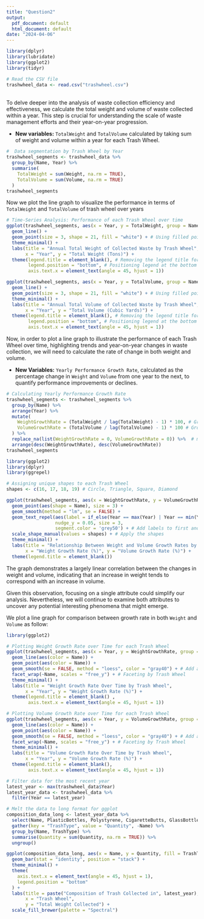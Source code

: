```yaml
---
title: "Question2"
output:
  pdf_document: default
  html_document: default
date: "2024-04-06"
---
```


```r
library(dplyr)
library(lubridate)
library(ggplot2)
library(tidyr)

# Read the CSV file
trashwheel_data <- read.csv("trashwheel.csv")
```

\
To delve deeper into the analysis of waste collection efficiency and effectiveness, we calculate the total weight and volume of waste collected within a year. This step is crucial for understanding the scale of waste management efforts and their year-on-year progression.

-   **New variables:** `TotalWeight` and `TotalVolume` calculated by taking sum of weight and volume within a year for each Trash Wheel.

```r
#  Data segmentation by Trash Wheel by Year
trashwheel_segments <- trashwheel_data %>%
  group_by(Name, Year) %>%
  summarise(
    TotalWeight = sum(Weight, na.rm = TRUE),
    TotalVolume = sum(Volume, na.rm = TRUE)
  )
trashwheel_segments
```

Now we plot the line graph to visualize the performance in terms of `TotalWeight` and `TotalVolume` of trash wheel over years

```r
# Time-Series Analysis: Performance of each Trash Wheel over time
ggplot(trashwheel_segments, aes(x = Year, y = TotalWeight, group = Name, color = Name)) +
  geom_line() +
  geom_point(size = 3, shape = 21, fill = "white") + # Using filled points for better visibility
  theme_minimal() +
  labs(title = "Annual Total Weight of Collected Waste by Trash Wheel",
       x = "Year", y = "Total Weight (Tons)") +
  theme(legend.title = element_blank(), # Removing the legend title for clarity
        legend.position = "bottom", # Positioning legend at the bottom for easy comparison
        axis.text.x = element_text(angle = 45, hjust = 1)) 

ggplot(trashwheel_segments, aes(x = Year, y = TotalVolume, group = Name, color = Name)) +
  geom_line() +
  geom_point(size = 3, shape = 21, fill = "white") + # Using filled points for better visibility
  theme_minimal() +
  labs(title = "Annual Total Volume of Collected Waste by Trash Wheel",
       x = "Year", y = "Total Volume (Cubic Yards)") +
  theme(legend.title = element_blank(), # Removing the legend title for clarity
        legend.position = "bottom", # Positioning legend at the bottom for easy comparison
        axis.text.x = element_text(angle = 45, hjust = 1)) 
```

Now, in order to plot a line graph to illustrate the performance of each Trash Wheel over time, highlighting trends and year-on-year changes in waste collection, we will need to calculate the rate of change in both weight and volume.

-   **New Variables:** `Yearly Performance Growth Rate`, calculated as the percentage change in `Weight` and `Volume` from one year to the next, to quantify performance improvements or declines.

```r
# Calculating Yearly Performance Growth Rate
trashwheel_segments <- trashwheel_segments %>%
  group_by(Name) %>%
  arrange(Year) %>%
  mutate(
    WeightGrowthRate = (TotalWeight / lag(TotalWeight) - 1) * 100, # Growth weight rate 
    VolumeGrowthRate = (TotalVolume / lag(TotalVolume) - 1) * 100 # Growth volume rate 
  ) %>% 
  replace_na(list(WeightGrowthRate = 0, VolumeGrowthRate = 0)) %>%  # means that at the time when a trash wheel start to be used, we set the intial value for the rate equals to 0. 
  arrange(desc(WeightGrowthRate), desc(VolumeGrowthRate))
trashwheel_segments
```

```r
library(ggplot2)
library(dplyr)
library(ggrepel)

# Assigning unique shapes to each Trash Wheel
shapes <- c(16, 17, 18, 19) # Circle, Triangle, Square, Diamond

ggplot(trashwheel_segments, aes(x = WeightGrowthRate, y = VolumeGrowthRate, color = Name)) +
  geom_point(aes(shape = Name), size = 3) + 
  geom_smooth(method = "lm", se = FALSE) +
  geom_text_repel(aes(label = if_else(Year == max(Year) | Year == min(Year), as.character(Year), "")),
                  nudge_y = 0.05, size = 3, 
                  segment.color = 'grey50') + # Add labels to first and last years for clarity
  scale_shape_manual(values = shapes) + # Apply the shapes
  theme_minimal() +
  labs(title = "Relationship Between Weight and Volume Growth Rates by Trash Wheel",
       x = "Weight Growth Rate (%)", y = "Volume Growth Rate (%)") +
  theme(legend.title = element_blank()) 
```

The graph demonstrates a largely linear correlation between the changes in weight and volume, indicating that an increase in weight tends to correspond with an increase in volume.

Given this observation, focusing on a single attribute could simplify our analysis. Nevertheless, we will continue to examine both attributes to uncover any potential interesting phenomena that might emerge.

We plot a line graph for comparison between growth rate in both `Weight` and `Volume` as follow:

```r
library(ggplot2)

# Plotting Weight Growth Rate over Time for each Trash Wheel
ggplot(trashwheel_segments, aes(x = Year, y = WeightGrowthRate, group = Name)) +
  geom_line(aes(color = Name)) +
  geom_point(aes(color = Name)) +
  geom_smooth(se = FALSE, method = "loess", color = "gray40") + # Add a smooth trend line
  facet_wrap(~Name, scales = "free_y") + # Faceting by Trash Wheel
  theme_minimal() +
  labs(title = "Weight Growth Rate Over Time by Trash Wheel",
       x = "Year", y = "Weight Growth Rate (%)") +
  theme(legend.title = element_blank() , 
        axis.text.x = element_text(angle = 45, hjust = 1))

# Plotting Volume Growth Rate over Time for each Trash Wheel
ggplot(trashwheel_segments, aes(x = Year, y = VolumeGrowthRate, group = Name)) +
  geom_line(aes(color = Name)) +
  geom_point(aes(color = Name)) +
  geom_smooth(se = FALSE, method = "loess", color = "gray40") + # Add a smooth trend line
  facet_wrap(~Name, scales = "free_y") + # Faceting by Trash Wheel
  theme_minimal() +
  labs(title = "Volume Growth Rate Over Time by Trash Wheel",
       x = "Year", y = "Volume Growth Rate (%)") +
  theme(legend.title = element_blank(), 
        axis.text.x = element_text(angle = 45, hjust = 1))
```

```r
# Filter data for the most recent year
latest_year <- max(trashwheel_data$Year)
latest_year_data <- trashwheel_data %>%
  filter(Year == latest_year)

# Melt the data to long format for ggplot
composition_data_long <- latest_year_data %>%
  select(Name, PlasticBottles, Polystyrene, CigaretteButts, GlassBottles, PlasticBags, Wrappers, SportsBalls) %>%
  gather(key = "TrashType", value = "Quantity", -Name) %>%
  group_by(Name, TrashType) %>%
  summarise(Quantity = sum(Quantity, na.rm = TRUE)) %>%
  ungroup()

ggplot(composition_data_long, aes(x = Name, y = Quantity, fill = TrashType)) +
  geom_bar(stat = "identity", position = "stack") +
  theme_minimal() +
  theme(
    axis.text.x = element_text(angle = 45, hjust = 1), 
    legend.position = "bottom"
  ) +
  labs(title = paste("Composition of Trash Collected in", latest_year),
       x = "Trash Wheel",
       y = "Total Weight Collected") +
  scale_fill_brewer(palette = "Spectral")

```

```r

```
